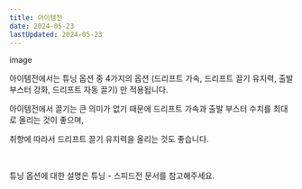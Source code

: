 ```yaml
---
title: 아이템전
date: 2024-05-23
lastUpdated: 2024-05-23
---
```


<Ratio>image</Ratio>

아이템전에서는 튜닝 옵션 중 4가지의 옵션 (드리프트 가속, 드리프트 끌기 유지력, 출발 부스터 강화, 드리프트 자동 끌기) 만 적용됩니다.
<br/>

아이템전에서 끌기는 큰 의미가 없기 때문에 드리프트 가속과 출발 부스터 수치를 최대로 올리는 것이 좋으며,

취향에 따라서 드리프트 끌기 유지력을 올리는 것도 좋습니다. 

<br/>

튜닝 옵션에 대한 설명은 <Link href="/docs/learn/tuning/speed">튜닝 - 스피드전</Link> 문서를 참고해주세요.
